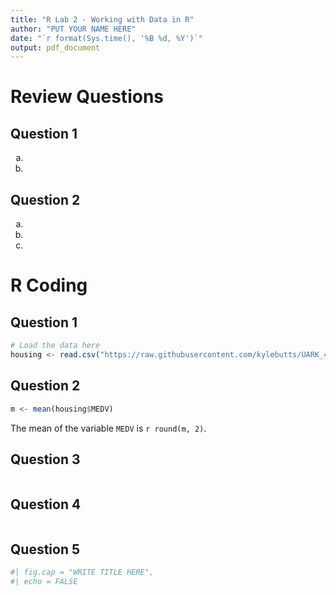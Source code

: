 ```yaml
---
title: "R Lab 2 - Working with Data in R"
author: "PUT YOUR NAME HERE"
date: "`r format(Sys.time(), '%B %d, %Y')`"
output: pdf_document
---
```


# Review Questions

## Question 1

a. 

b. 

## Question 2 

a. 

b. 

c. 




# R Coding 

## Question 1 

```r
# Load the data here
housing <- read.csv("https://raw.githubusercontent.com/kylebutts/UARK_4753/main/Homework/HW1/data/housing_df.csv")
```






## Question 2

```r
m <- mean(housing$MEDV)

```

The mean of the variable `MEDV` is `r round(m, 2)`.



## Question 3

```r

```



## Question 4

```r

```



## Question 5

```r
#| fig.cap = "WRITE TITLE HERE",
#| echo = FALSE


```
